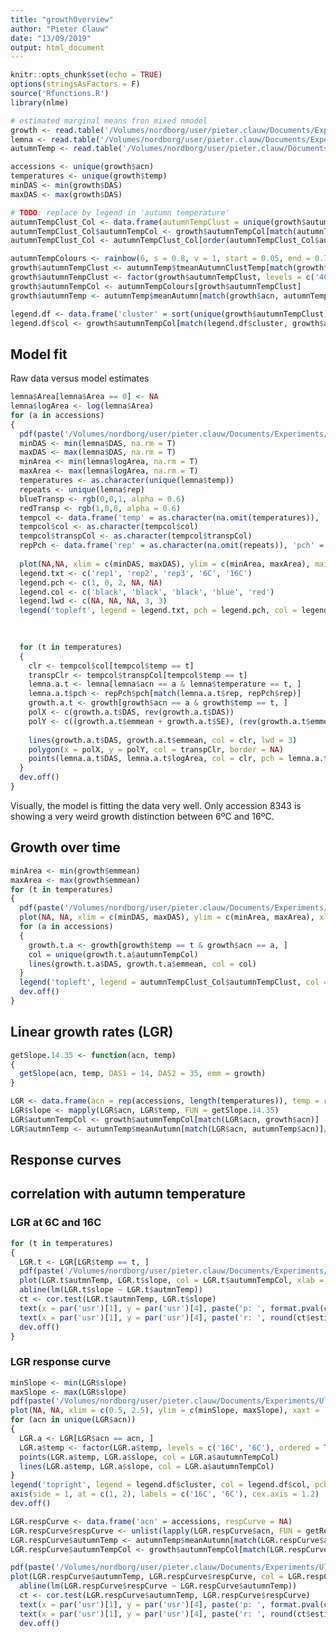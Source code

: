 ```yaml
---
title: "growthOverview"
author: "Pieter Clauw"
date: "13/09/2019"
output: html_document
---
```


```r
knitr::opts_chunk$set(echo = TRUE)
options(stringsAsFactors = F)
source('Rfunctions.R')
library(nlme)
```


```r
# estimated marginal means fron mixed nmodel
growth <- read.table('/Volumes/nordborg/user/pieter.clauw/Documents/Experiments/UltimateQandD/Results/Growth/lemna_DAS_allReps_NO_logRosette_emmeans_V3_CorCAR1_correct.txt', header = T)
lemna <- read.table('/Volumes/nordborg/user/pieter.clauw/Documents/Experiments/UltimateQandD/Data/Growth/rawdata_combined_annotation_NO.txt', header = T, sep = '\t')
autumnTemp <- read.table('/Volumes/nordborg/user/pieter.clauw/Documents/Experiments/QandD2/Results/Growth/meanAutumnTemperatureCLusters.txt', head = T)
```
```r
accessions <- unique(growth$acn)
temperatures <- unique(growth$temp)
minDAS <- min(growth$DAS)
maxDAS <- max(growth$DAS)

# TODO: replace by legend in 'autumn temperature'
autumnTempClust_Col <- data.frame(autumnTempClust = unique(growth$autumnTempClust), autumnTempCol = NA)
autumnTempClust_Col$autumnTempCol <- growth$autumnTempCol[match(autumnTempClust_Col$autumnTempClust, growth$autumnTempClust)]
autumnTempClust_Col <- autumnTempClust_Col[order(autumnTempClust_Col$autumnTempClust), ]

```

```r
autumnTempColours <- rainbow(6, s = 0.8, v = 1, start = 0.05, end = 0.78)
growth$autumnTempClust <- autumnTemp$tmeanAutumnClustTemp[match(growth$acn, autumnTemp$acn)]
growth$autumnTempClust <- factor(growth$autumnTempClust, levels = c('4C', '7C', '9C', '11C', '13C', '17C'), ordered = T)
growth$autumnTempCol <- autumnTempColours[growth$autumnTempClust]
growth$autumnTemp <- autumnTemp$meanAutumn[match(growth$acn, autumnTemp$acn)]/10

legend.df <- data.frame('cluster' = sort(unique(growth$autumnTempClust)), 'col' = NA)
legend.df$col <- growth$autumnTempCol[match(legend.df$cluster, growth$autumnTempClust)]
```


## Model fit
Raw data versus model estimates
```r
lemna$Area[lemna$Area == 0] <- NA
lemna$logArea <- log(lemna$Area)
for (a in accessions)
{
  pdf(paste('/Volumes/nordborg/user/pieter.clauw/Documents/Experiments/UltimateQandD/Results/Growth/Plots/ModelFit_poly3_logRosette_NO_allReps_V3_corCAR1/logRosetteOverTime_acn_', a, '.pdf', sep =''), width = 14)
  minDAS <- min(lemna$DAS, na.rm = T)
  maxDAS <- max(lemna$DAS, na.rm = T)
  minArea <- min(lemna$logArea, na.rm = T)
  maxArea <- max(lemna$logArea, na.rm = T)
  temperatures <- as.character(unique(lemna$temp))
  repeats <- unique(lemna$rep)
  blueTransp <- rgb(0,0,1, alpha = 0.6)
  redTransp <- rgb(1,0,0, alpha = 0.6)
  tempcol <- data.frame('temp' = as.character(na.omit(temperatures)), 'col' = c('blue', 'red'), 'transpCol' = c(blueTransp, redTransp))
  tempcol$col <- as.character(tempcol$col)
  tempcol$transpCol <- as.character(tempcol$transpCol)
  repPch <- data.frame('rep' = as.character(na.omit(repeats)), 'pch' = c(1, 0, 2))
 
  plot(NA,NA, xlim = c(minDAS, maxDAS), ylim = c(minArea, maxArea), main = a, xlab = 'DAS', ylab = 'logArea')
  legend.txt <- c('rep1', 'rep2', 'rep3', '6C', '16C')
  legend.pch <- c(1, 0, 2, NA, NA)
  legend.col <- c('black', 'black', 'black', 'blue', 'red')
  legend.lwd <- c(NA, NA, NA, 3, 3)
  legend('topleft', legend = legend.txt, pch = legend.pch, col = legend.col, lwd = legend.lwd, ncol = 2)
  

  
  for (t in temperatures)
  {
    clr <- tempcol$col[tempcol$temp == t]
    transpClr <- tempcol$transpCol[tempcol$temp == t]
    lemna.a.t <- lemna[lemna$acn == a & lemna$temperature == t, ]
    lemna.a.t$pch <- repPch$pch[match(lemna.a.t$rep, repPch$rep)]
    growth.a.t <- growth[growth$acn == a & growth$temp == t, ]
    polX <- c(growth.a.t$DAS, rev(growth.a.t$DAS))
    polY <- c((growth.a.t$emmean + growth.a.t$SE), (rev(growth.a.t$emmean) - rev(growth.a.t$SE)))
    
    lines(growth.a.t$DAS, growth.a.t$emmean, col = clr, lwd = 3)
    polygon(x = polX, y = polY, col = transpClr, border = NA)
    points(lemna.a.t$DAS, lemna.a.t$logArea, col = clr, pch = lemna.a.t$pch, cex = 0.7)
  }
  dev.off()
}

```
Visually, the model is fitting the data very well.
Only accession 8343 is showing a very weird growth distinction between 6ºC and 16ºC.


## Growth over time


```r
minArea <- min(growth$emmean)
maxArea <- max(growth$emmean)
for (t in temperatures)
{
  pdf(paste('/Volumes/nordborg/user/pieter.clauw/Documents/Experiments/UltimateQandD/Results/Growth/Plots/logArea_overtime_tempclustCol_', t, '.pdf', sep = ''), height = 5, width = 14)
  plot(NA, NA, xlim = c(minDAS, maxDAS), ylim = c(minArea, maxArea), xlab = 'DAS (days after stratification)', ylab = 'log(rosette area)')
  for (a in accessions)
  {
    growth.t.a <- growth[growth$temp == t & growth$acn == a, ]
    col = unique(growth.t.a$autumnTempCol)
    lines(growth.t.a$DAS, growth.t.a$emmean, col = col)
  }
  legend('topleft', legend = autumnTempClust_Col$autumnTempClust, col = autumnTempClust_Col$autumnTempCol, lty = 1, bty = 'n')
  dev.off()
}
```



## Linear growth rates (LGR)
```r
getSlope.14.35 <- function(acn, temp)
{
  getSlope(acn, temp, DAS1 = 14, DAS2 = 35, emm = growth)
}
```

```r
LGR <- data.frame(acn = rep(accessions, length(temperatures)), temp = rep(temperatures, each = length(accessions)))
LGR$slope <- mapply(LGR$acn, LGR$temp, FUN = getSlope.14.35)
LGR$autumnTempCol <- growth$autumnTempCol[match(LGR$acn, growth$acn)]
LGR$autmnTemp <- autumnTemp$meanAutumn[match(LGR$acn, autumnTemp$acn)]/10
```



## Response curves

## correlation with autumn temperature
### LGR at 6C and 16C
```r
for (t in temperatures)
{
  LGR.t <- LGR[LGR$temp == t, ]
  pdf(paste('/Volumes/nordborg/user/pieter.clauw/Documents/Experiments/UltimateQandD/Results/Growth/Plots/linearGrowth_14_35DAS', t, 'autumnTemperature.pdf', sep = '_'))
  plot(LGR.t$autmnTemp, LGR.t$slope, col = LGR.t$autumnTempCol, xlab = expression(paste('autumn temperature (',degree~C,')')), pch = 19, ylab = 'growth rate (14-35DAS)', cex.axis = 1.3, cex.lab = 1.3)
  abline(lm(LGR.t$slope ~ LGR.t$autmnTemp))
  ct <- cor.test(LGR.t$autmnTemp, LGR.t$slope)
  text(x = par('usr')[1], y = par('usr')[4], paste('p: ', format.pval(ct$p.value, digits = 3, eps = 0.0001, nsmall = 4), sep = '' ), adj = c(-0.25 ,1.25))
  text(x = par('usr')[1], y = par('usr')[4], paste('r: ', round(ct$estimate, 4), sep = '' ), adj = c(-0.275 ,2.75))
  dev.off()
}
```

### LGR response curve
```r
minSlope <- min(LGR$slope)
maxSlope <- max(LGR$slope)
pdf(paste('/Volumes/nordborg/user/pieter.clauw/Documents/Experiments/UltimateQandD/Results/Growth/Plots/linearGrowth_14_35DAS_responsecurve.pdf', sep = ''))
plot(NA, NA, xlim = c(0.5, 2.5), ylim = c(minSlope, maxSlope), xaxt = 'n', xlab = '', ylab = ' growth rate (14-35DAS)', cex.axis = 1.2, cex.lab = 1.2)
for (acn in unique(LGR$acn))
{
  LGR.a <- LGR[LGR$acn == acn, ]
  LGR.a$temp <- factor(LGR.a$temp, levels = c('16C', '6C'), ordered = T)
  points(LGR.a$temp, LGR.a$slope, col = LGR.a$autumnTempCol)
  lines(LGR.a$temp, LGR.a$slope, col = LGR.a$autumnTempCol)
}
legend('topright', legend = legend.df$cluster, col = legend.df$col, pch = rep(1, 6), bty = 'n', ncol = 2)
axis(side = 1, at = c(1, 2), labels = c('16C', '6C'), cex.axis = 1.2)
dev.off()
```
```r
LGR.respCurve <- data.frame('acn' = accessions, respCurve = NA)
LGR.respCurve$respCurve <- unlist(lapply(LGR.respCurve$acn, FUN = getRespCurve, growthSlopes = LGR))
LGR.respCurve$autumnTemp <- autumnTemp$meanAutumn[match(LGR.respCurve$acn, autumnTemp$acn)]/10
LGR.respCurve$autumnTempCol <- growth$autumnTempCol[match(LGR.respCurve$acn, growth$acn)]
```

```r
pdf(paste('/Volumes/nordborg/user/pieter.clauw/Documents/Experiments/UltimateQandD/Results/Growth/Plots/linearGrowth_14_35DAS_responseslope_VS_autumnTemperature.pdf', sep = ''))
plot(LGR.respCurve$autumnTemp, LGR.respCurve$respCurve, col = LGR.respCurve$autumnTempCol, xlab = expression(paste('autumn temperature (',degree~C,')')), pch = 19, ylab = 'response slope', cex.axis = 1.3, cex.lab = 1.3)
  abline(lm(LGR.respCurve$respCurve ~ LGR.respCurve$autumnTemp))
  ct <- cor.test(LGR.respCurve$autumnTemp, LGR.respCurve$respCurve)
  text(x = par('usr')[1], y = par('usr')[4], paste('p: ', format.pval(ct$p.value, digits = 3, eps = 0.0001, nsmall = 4), sep = '' ), adj = c(-0.25 ,1.25))
  text(x = par('usr')[1], y = par('usr')[4], paste('r: ', round(ct$estimate, 4), sep = '' ), adj = c(-0.275 ,2.75))
  dev.off()
```


```r

```


